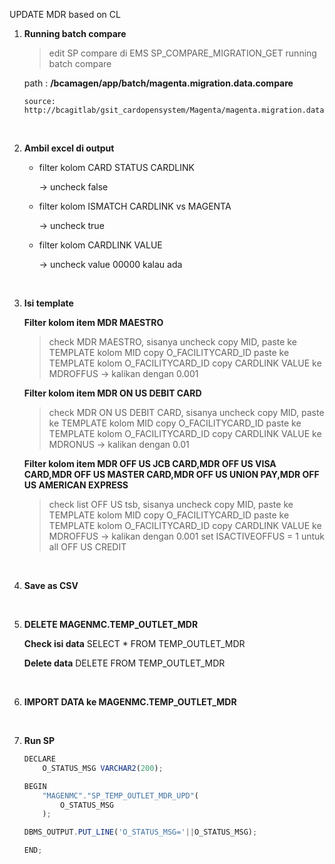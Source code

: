 UPDATE MDR based on CL

1. **Running batch compare**

    > edit SP compare di EMS
    > SP_COMPARE_MIGRATION_GET
    > running batch compare

    path : **/bcamagen/app/batch/magenta.migration.data.compare**

    ```
    source: http://bcagitlab/gsit_cardopensystem/Magenta/magenta.migration.data.compare 
    ```
<br />

2. **Ambil excel di output**

    - filter kolom CARD STATUS CARDLINK

        -> uncheck false

    - filter kolom ISMATCH CARDLINK vs MAGENTA

        -> uncheck true

    - filter kolom CARDLINK VALUE

        -> uncheck value 00000 kalau ada

<br />

3. **Isi template**

    **Filter kolom item MDR MAESTRO**
    > check MDR MAESTRO, sisanya uncheck
    > copy MID, paste ke TEMPLATE kolom MID
    > copy O_FACILITYCARD_ID paste ke TEMPLATE kolom O_FACILITYCARD_ID
    > copy CARDLINK VALUE ke MDROFFUS -> kalikan dengan 0.001

    **Filter kolom item MDR ON US DEBIT CARD**
    > check MDR ON US DEBIT CARD, sisanya uncheck
    > copy MID, paste ke TEMPLATE kolom MID
    > copy O_FACILITYCARD_ID paste ke TEMPLATE kolom O_FACILITYCARD_ID
    > copy CARDLINK VALUE ke MDRONUS -> kalikan dengan 0.01

    **Filter kolom item MDR OFF US JCB CARD,MDR OFF US VISA CARD,MDR OFF US MASTER CARD,MDR OFF US UNION PAY,MDR OFF US AMERICAN EXPRESS**
    > check list OFF US tsb, sisanya uncheck
    > copy MID, paste ke TEMPLATE kolom MID
    > copy O_FACILITYCARD_ID paste ke TEMPLATE kolom O_FACILITYCARD_ID
    > copy CARDLINK VALUE ke MDROFFUS -> kalikan dengan 0.001
    > set ISACTIVEOFFUS = 1 untuk all OFF US CREDIT
<br />

4. **Save as CSV**
<br />

5. **DELETE MAGENMC.TEMP_OUTLET_MDR**

    **Check isi data**
    SELECT * FROM TEMP_OUTLET_MDR

    **Delete data**
    DELETE FROM TEMP_OUTLET_MDR

<br />

6. **IMPORT DATA ke MAGENMC.TEMP_OUTLET_MDR**

<br />

7. **Run SP**
    ```jsx title="Sample : EXEC UPDATE"
    DECLARE 
        O_STATUS_MSG VARCHAR2(200); 

    BEGIN 
        "MAGENMC"."SP_TEMP_OUTLET_MDR_UPD"( 
            O_STATUS_MSG 
        ); 

    DBMS_OUTPUT.PUT_LINE('O_STATUS_MSG='||O_STATUS_MSG); 

    END; 
    ```
